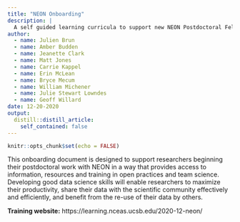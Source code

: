 ```yaml
---
title: "NEON Onboarding"
description: |
  A self guided learning curricula to support new NEON Postdoctoral Fellows as part of their onboarding experience. The curricula builds from the experience of ecological researchers, trainers, developers and information managers to provide resources and training in support of collaborative, reproducible research practices.
author:
  - name: Julien Brun
  - name: Amber Budden
  - name: Jeanette Clark
  - name: Matt Jones
  - name: Carrie Kappel
  - name: Erin McLean
  - name: Bryce Mecum
  - name: William Michener
  - name: Julie Stewart Lowndes
  - name: Geoff Willard
date: 12-20-2020
output:
  distill::distill_article:
    self_contained: false
---
```



```r
knitr::opts_chunk$set(echo = FALSE)
```

This onboarding document is designed to support researchers beginning their postdoctoral work with NEON in a way that provides access to information, resources and training in open practices and team science. Developing good data science skills will enable researchers to maximize their productivity, share their data with the scientific community effectively and efficiently, and benefit from the re-use of their data by others.


**Training website:**
https://learning.nceas.ucsb.edu/2020-12-neon/ 